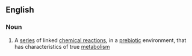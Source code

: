 ==English==

===Noun===
{{en-noun|-}}

# {{context|chemistry|lang=en}} A [[series]] of linked [[chemical reaction]]s, in a [[prebiotic]] environment, that has characteristics of true [[metabolism]]